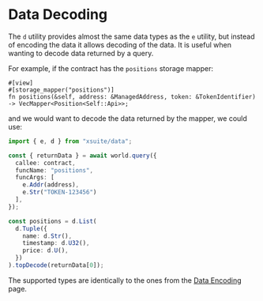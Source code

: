 # Data Decoding

The `d` utility provides almost the same data types as the `e` utility, but instead of encoding the data it allows decoding of the data. It is useful when wanting to decode data returned by a query.

For example, if the contract has the `positions` storage mapper:

```
#[view]
#[storage_mapper("positions")]
fn positions(&self, address: &ManagedAddress, token: &TokenIdentifier) -> VecMapper<Position<Self::Api>>;
```

and we would want to decode the data returned by the mapper, we could use:

```ts
import { e, d } from "xsuite/data";

const { returnData } = await world.query({
  callee: contract,
  funcName: "positions",
  funcArgs: [
    e.Addr(address),
    e.Str("TOKEN-123456")
  ],
});

const positions = d.List(
  d.Tuple({
    name: d.Str(),
    timestamp: d.U32(),
    price: d.U(),
  })
).topDecode(returnData[0]);
```

The supported types are identically to the ones from the [Data Encoding](/data-encoding) page.
